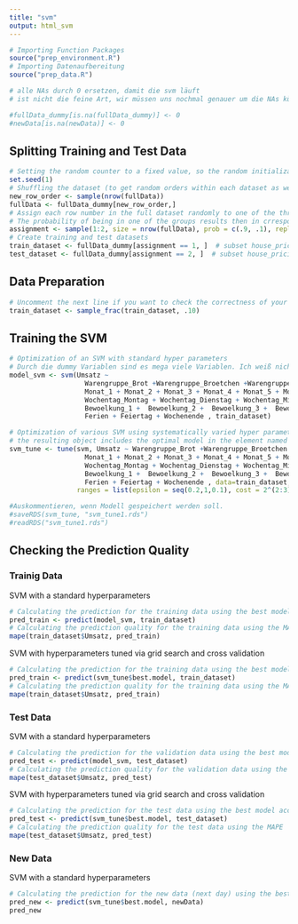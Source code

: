 ```yaml
---
title: "svm"
output: html_svm
---
```


```r
# Importing Function Packages
source("prep_environment.R")
# Importing Datenaufbereitung
source("prep_data.R")

```

```r
# alle NAs durch 0 ersetzen, damit die svm läuft
# ist nicht die feine Art, wir müssen uns nochmal genauer um die NAs kümmern.

#fullData_dummy[is.na(fullData_dummy)] <- 0
#newData[is.na(newData)] <- 0
```



## Splitting Training and Test Data

```r
# Setting the random counter to a fixed value, so the random initialization stays the same (the random split is always the same)
set.seed(1)
# Shuffling the dataset (to get random orders within each dataset as well)
new_row_order <- sample(nrow(fullData))
fullData <- fullData_dummy[new_row_order,]
# Assign each row number in the full dataset randomly to one of the three groups of datasets
# The probability of being in one of the groups results then in crresponding group sizes
assignment <- sample(1:2, size = nrow(fullData), prob = c(.9, .1), replace = TRUE)
# Create training and test datasets
train_dataset <- fullData_dummy[assignment == 1, ]  # subset house_pricing to training indices only
test_dataset <- fullData_dummy[assignment == 2, ]  # subset house_pricing to test indices only
```


## Data Preparation

```r
# Uncomment the next line if you want to check the correctness of your following code for the svm estimation with a small (and computationally fast) part of the training data set
train_dataset <- sample_frac(train_dataset, .10)
```


## Training the SVM

```r
# Optimization of an SVM with standard hyper parameters
# Durch die dummy Variablen sind es mega viele Variablen. Ich weiß nicht, wie man die schöner in die svm gibt. Eine Liste akzeptiert die svm als Input nicht.
model_svm <- svm(Umsatz ~ 
                   Warengruppe_Brot +Warengruppe_Broetchen +Warengruppe_Crossaint +Warengruppe_Konditorei + Warengruppe_Kuchen +Warengruppe_Saisonbrot +
                   Monat_1 + Monat_2 + Monat_3 + Monat_4 + Monat_5 + Monat_6 + Monat_7 + Monat_8 + Monat_9 + Monat_10 + Monat_11 + Monat_12 +
                   Wochentag_Montag + Wochentag_Dienstag + Wochentag_Mittwoch + Wochentag_Donnerstag + Wochentag_Freitag + Wochentag_Samstag + Wochentag_Sonntag+
                   Bewoelkung_1 +  Bewoelkung_2 +  Bewoelkung_3 +  Bewoelkung_4 +  Bewoelkung_5 +  Bewoelkung_6 +  Bewoelkung_7 +  Bewoelkung_8 + 
                   Ferien + Feiertag + Wochenende , train_dataset)
```

```r
# Optimization of various SVM using systematically varied hyper parameters (typically called 'grid search' approach) and cross validation
# the resulting object includes the optimal model in the element named 'best.model'
svm_tune <- tune(svm, Umsatz ~ Warengruppe_Brot +Warengruppe_Broetchen +Warengruppe_Crossaint +Warengruppe_Konditorei + Warengruppe_Kuchen +Warengruppe_Saisonbrot +
                   Monat_1 + Monat_2 + Monat_3 + Monat_4 + Monat_5 + Monat_6 + Monat_7 + Monat_8 + Monat_9 + Monat_10 + Monat_11 + Monat_12 +
                   Wochentag_Montag + Wochentag_Dienstag + Wochentag_Mittwoch + Wochentag_Donnerstag + Wochentag_Freitag + Wochentag_Samstag + Wochentag_Sonntag+
                   Bewoelkung_1 +  Bewoelkung_2 +  Bewoelkung_3 +  Bewoelkung_4 +  Bewoelkung_5 +  Bewoelkung_6 +  Bewoelkung_7 +  Bewoelkung_8 + 
                   Ferien + Feiertag + Wochenende , data=train_dataset,
                 ranges = list(epsilon = seq(0.2,1,0.1), cost = 2^(2:3)))

#Auskommentieren, wenn Modell gespeichert werden soll.
#saveRDS(svm_tune, "svm_tune1.rds")
#readRDS("svm_tune1.rds")
```

## Checking the Prediction Quality


### Trainig Data

SVM with a standard hyperparameters
```r
# Calculating the prediction for the training data using the best model according to the grid search
pred_train <- predict(model_svm, train_dataset)
# Calculating the prediction quality for the training data using the MAPE
mape(train_dataset$Umsatz, pred_train)
```

SVM with hyperparameters tuned via grid search and cross validation
```r
# Calculating the prediction for the training data using the best model according to the grid search
pred_train <- predict(svm_tune$best.model, train_dataset)
# Calculating the prediction quality for the training data using the MAPE
mape(train_dataset$Umsatz, pred_train)
```

### Test Data

SVM with a standard hyperparameters
```r
# Calculating the prediction for the validation data using the best model according to the grid search
pred_test <- predict(model_svm, test_dataset)
# Calculating the prediction quality for the validation data using the MAPE
mape(test_dataset$Umsatz, pred_test)
```

SVM with hyperparameters tuned via grid search and cross validation
```r
# Calculating the prediction for the test data using the best model according to the grid search
pred_test <- predict(svm_tune$best.model, test_dataset)
# Calculating the prediction quality for the test data using the MAPE
mape(test_dataset$Umsatz, pred_test)
```

### New Data

SVM with a standard hyperparameters
```r
# Calculating the prediction for the new data (next day) using the best model according to the grid search
pred_new <- predict(svm_tune$best.model, newData)
pred_new
```
